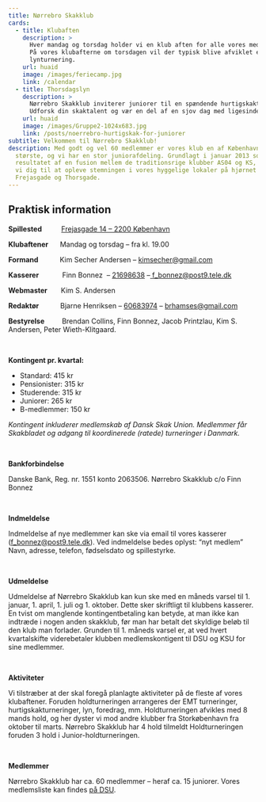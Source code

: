 ```yaml
---
title: Nørrebro Skakklub
cards:
  - title: Klubaften
    description: >
      Hver mandag og torsdag holder vi en klub aften for alle vores medlemmer.
      På vores klubafterne om torsdagen vil der typisk blive afviklet en uformel
      lynturnering.
    url: huaid
    image: /images/feriecamp.jpg
    link: /calendar
  - title: Thorsdagslyn
    description: >
      Nørrebro Skakklub inviterer juniorer til en spændende hurtigskakturnering!
      Udforsk din skaktalent og vær en del af en sjov dag med ligesindede.
    url: huaid
    image: /images/Gruppe2-1024x683.jpg
    link: /posts/noerrebro-hurtigskak-for-juniorer
subtitle: Velkommen til Nørrebro Skakklub!
description: Med godt og vel 60 medlemmer er vores klub en af Københavns
  største, og vi har en stor juniorafdeling. Grundlagt i januar 2013 som
  resultatet af en fusion mellem de traditionsrige klubber AS04 og KS, inviterer
  vi dig til at opleve stemningen i vores hyggelige lokaler på hjørnet af
  Frejasgade og Thorsgade.
---
```

## Praktisk information

**Spillested**          [Frejasgade 14 – 2200 København](https://www.google.dk/maps/@55.698854,12.551246,3a,75y,82.67h,67.37t/data=!3m6!1e1!3m4!1sJJWc-LF_iYoyk5rbiVd9xw!2e0!7i13312!8i6656!6m1!1e1)

**Klubaftener**      Mandag og torsdag – fra kl. 19.00

**Formand**            Kim Secher Andersen – [kimsecher@gmail.com](mailto:kimsecher@gmail.com)

**Kasserer**               Finn Bonnez  – [21698638](tel:+4521698638) –[ f_bonnez@post9.tele.dk](mailto:f_bonnez@post9.tele.dk)

**Webmaster**       Kim S. Andersen

**Redaktør**           Bjarne Henriksen – [60683974](tel:+4560683974) – [brhamses@gmail.com](mailto:brhamses@gmail.com)

**Bestyrelse**            Brendan Collins, Finn Bonnez, Jacob Printzlau, Kim S. Andersen, Peter Wieth-Klitgaard.

<br/>

**Kontingent pr. kvartal:**

- Standard: 415 kr
- Pensionister: 315 kr
- Studerende: 315 kr
- Juniorer: 265 kr
- B-medlemmer: 150 kr

_Kontingent inkluderer medlemskab af Dansk Skak Union. Medlemmer får Skakbladet og adgang til koordinerede (ratede) turneringer i Danmark._

<br/>

**Bankforbindelse**

Danske Bank, Reg. nr. 1551 konto 2063506. Nørrebro Skakklub c/o Finn Bonnez

<br/>

**Indmeldelse**

Indmeldelse af nye medlemmer kan ske via email til vores kasserer ([f_bonnez@post9.tele.dk](mailto:f_bonnez@post9.tele.dk)). Ved indmeldelse bedes oplyst: “nyt medlem” Navn, adresse, telefon, fødselsdato og spillestyrke.

<br/>

**Udmeldelse**

Udmeldelse af Nørrebro Skakklub kan kun ske med en måneds varsel til 1. januar, 1. april, 1. juli og 1. oktober. Dette sker skriftligt til klubbens kasserer. En tvist om manglende kontingentbetaling kan betyde, at man ikke kan indtræde i nogen anden skakklub, før man har betalt det skyldige beløb til den klub man forlader. Grunden til 1. måneds varsel er, at ved hvert kvartalskifte viderebetaler klubben medlemskontigent til DSU og KSU for sine medlemmer.

<br/>

**Aktiviteter**

Vi tilstræber at der skal foregå planlagte aktiviteter på de fleste af vores klubaftener. Foruden holdturneringen arrangeres der EMT turneringer, hurtigskakturneringer, lyn, foredrag, mm. Holdturneringen afvikles med 8 mands hold, og her dyster vi mod andre klubber fra Storkøbenhavn fra oktober til marts. Nørrebro Skakklub har 4 hold tilmeldt Holdturneringen foruden 3 hold i Junior-holdturneringen.

<br/>

**Medlemmer**

Nørrebro Skakklub har ca. 60 medlemmer – heraf ca. 15 juniorer. Vores medlemsliste kan findes [på DSU](https://turnering.skak.dk/ClubAndMembers/ClubDetails/201).
